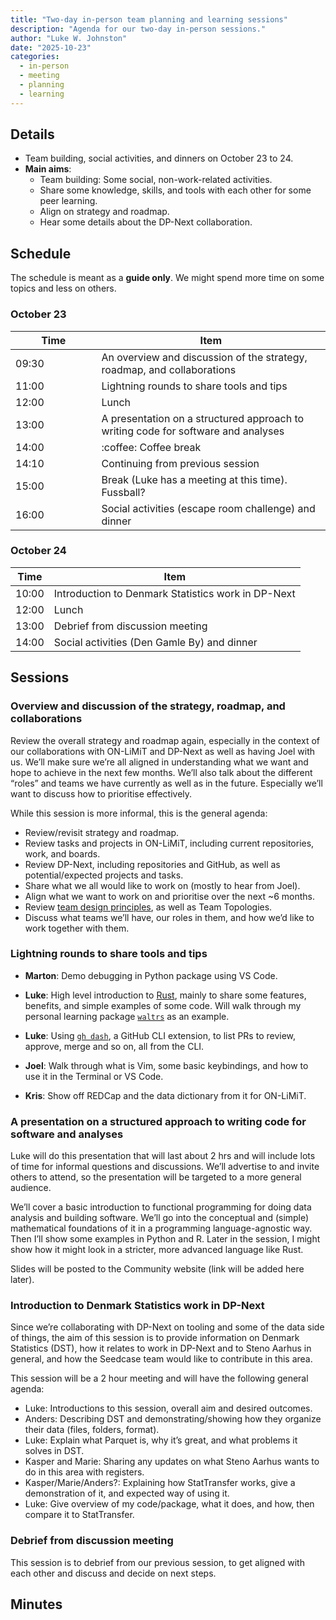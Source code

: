 ```yaml
---
title: "Two-day in-person team planning and learning sessions"
description: "Agenda for our two-day in-person sessions."
author: "Luke W. Johnston"
date: "2025-10-23"
categories:
  - in-person
  - meeting
  - planning
  - learning
---
```


## Details

-   Team building, social activities, and dinners on October 23 to 24.
-   **Main aims**:
    -   Team building: Some social, non-work-related activities.
    -   Share some knowledge, skills, and tools with each other for some
        peer learning.
    -   Align on strategy and roadmap.
    -   Hear some details about the DP-Next collaboration.

## Schedule

The schedule is meant as a **guide only**. We might spend more time on
some topics and less on others.

### October 23

| Time | Item |
|--------------------|----------------------------------------------------|
| 09:30 | An overview and discussion of the strategy, roadmap, and collaborations |
| 11:00 | Lightning rounds to share tools and tips |
| 12:00 | Lunch |
| 13:00 | A presentation on a structured approach to writing code for software and analyses |
| 14:00 | :coffee: Coffee break |
| 14:10 | Continuing from previous session |
| 15:00 | Break (Luke has a meeting at this time). Fussball? |
| 16:00 | Social activities (escape room challenge) and dinner |

### October 24

| Time  | Item                                               |
|-------|----------------------------------------------------|
| 10:00 | Introduction to Denmark Statistics work in DP-Next |
| 12:00 | Lunch                                              |
| 13:00 | Debrief from discussion meeting                    |
| 14:00 | Social activities (Den Gamle By) and dinner        |

## Sessions

### Overview and discussion of the strategy, roadmap, and collaborations

Review the overall strategy and roadmap again, especially in the context
of our collaborations with ON-LiMiT and DP-Next as well as having Joel
with us. We'll make sure we're all aligned in understanding what we want
and hope to achieve in the next few months. We'll also talk about the
different "roles" and teams we have currently as well as in the future.
Especially we'll want to discuss how to prioritise effectively.

While this session is more informal, this is the general agenda:

-   Review/revisit strategy and roadmap.
-   Review tasks and projects in ON-LiMiT, including current
    repositories, work, and boards.
-   Review DP-Next, including repositories and GitHub, as well as
    potential/expected projects and tasks.
-   Share what we all would like to work on (mostly to hear from Joel).
-   Align what we want to work on and prioritise over the next \~6
    months.
-   Review [team design
    principles](https://design.seedcase-project.org/organisation/teams),
    as well as Team Topologies.
-   Discuss what teams we'll have, our roles in them, and how we'd like
    to work together with them.

### Lightning rounds to share tools and tips

-   **Marton**: Demo debugging in Python package using VS Code.

-   **Luke**: High level introduction to
    [Rust](https://www.rust-lang.org/), mainly to share some features,
    benefits, and simple examples of some code. Will walk through my
    personal learning package
    [`waltrs`](https://github.com/lwjohnst86/waltrs) as an example.

-   **Luke**: Using [`gh dash`](https://gh-dash.dev), a GitHub CLI
    extension, to list PRs to review, approve, merge and so on, all from
    the CLI.

-   **Joel**: Walk through what is Vim, some basic keybindings, and how
    to use it in the Terminal or VS Code.

-   **Kris**: Show off REDCap and the data dictionary from it for
    ON-LiMiT.

### A presentation on a structured approach to writing code for software and analyses

Luke will do this presentation that will last about 2 hrs and will
include lots of time for informal questions and discussions. We'll
advertise to and invite others to attend, so the presentation will be
targeted to a more general audience.

We'll cover a basic introduction to functional programming for doing
data analysis and building software. We'll go into the conceptual and
(simple) mathematical foundations of it in a programming
language-agnostic way. Then I'll show some examples in Python and R.
Later in the session, I might show how it might look in a stricter, more
advanced language like Rust.

Slides will be posted to the Community website (link will be added here
later).

### Introduction to Denmark Statistics work in DP-Next

Since we're collaborating with DP-Next on tooling and some of the data
side of things, the aim of this session is to provide information on
Denmark Statistics (DST), how it relates to work in DP-Next and to Steno
Aarhus in general, and how the Seedcase team would like to contribute in
this area.

This session will be a 2 hour meeting and will have the following
general agenda:

-   Luke: Introductions to this session, overall aim and desired
    outcomes.
-   Anders: Describing DST and demonstrating/showing how they organize
    their data (files, folders, format).
-   Luke: Explain what Parquet is, why it's great, and what problems it
    solves in DST.
-   Kasper and Marie: Sharing any updates on what Steno Aarhus wants to
    do in this area with registers.
-   Kasper/Marie/Anders?: Explaining how StatTransfer works, give a
    demonstration of it, and expected way of using it.
-   Luke: Give overview of my code/package, what it does, and how, then
    compare it to StatTransfer.

### Debrief from discussion meeting

This session is to debrief from our previous session, to get aligned
with each other and discuss and decide on next steps.

## Minutes
